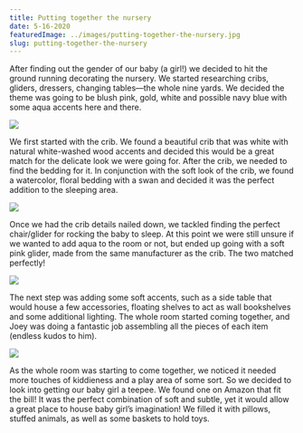 ```yaml
---
title: Putting together the nursery
date: 5-16-2020
featuredImage: ../images/putting-together-the-nursery.jpg
slug: putting-together-the-nursery
---
```




After finding out the gender of our baby (a girl!) we decided to hit the ground running decorating the nursery. We started researching cribs, gliders, dressers, changing tables—the whole nine yards. We decided the theme was going to be blush pink, gold, white and possible navy blue with some aqua accents here and there.

<Img src={AssemblingCribImg} />

We first started with the crib. We found a beautiful crib that was white with natural white-washed wood accents and decided this would be a great match for the delicate look we were going for. After the crib, we needed to find the bedding for it. In conjunction with the soft look of the crib, we found a watercolor, floral bedding with a swan and decided it was the perfect addition to the sleeping area.

<Img src={CribGliderImg} />

Once we had the crib details nailed down, we tackled finding the perfect chair/glider for rocking the baby to sleep. At this point we were still unsure if we wanted to add aqua to the room or not, but ended up going with a soft pink glider, made from the same manufacturer as the crib. The two matched perfectly!

<Img src={NurseryImg} />

The next step was adding some soft accents, such as a side table that would house a few accessories, floating shelves to act as wall bookshelves and some additional lighting. The whole room started coming together, and Joey was doing a fantastic job assembling all the pieces of each item (endless kudos to him).

<Img src={TeepeeImg} />

As the whole room was starting to come together, we noticed it needed more touches of kiddieness and a play area of some sort. So we decided to look into getting our baby girl a teepee. We found one on Amazon that fit the bill! It was the perfect combination of soft and subtle, yet it would allow a great place to house baby girl’s imagination! We filled it with pillows, stuffed animals, as well as some baskets to hold toys.
